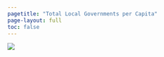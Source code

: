 ```yaml
---
pagetitle: "Total Local Governments per Capita"
page-layout: full
toc: false
---
```


![](img/totgov-pc.png){fig-alt="Total local governments per 10,000 population, 2022"}